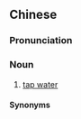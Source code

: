 ==Chinese==
{{zh-forms|type=21}}

===Pronunciation===
{{zh-pron
|c=seoi2 hau4 seoi2
|cat=n
}}

===Noun===
{{zh-noun}}

# {{lb|zh|Cantonese}} [[tap water]]

====Synonyms====
{{zh-dial|自來水}}